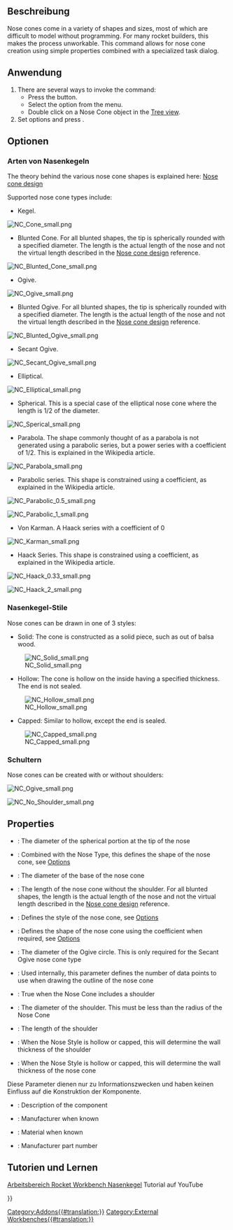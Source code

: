 <languages/>

{{Docnav/de
|
|[[Rocket_Transition/de|Übergang]]
|[[Rocket_Workbench/de|Arbeitsbereich Rocket]]
|
|IconR=Rocket_Transition.svg
|IconC=RocketWorkbench.svg
}}

{{GuiCommand/de
|Name=Rocket NoseCone
|Name/de=Rocket NasenKegel
|MenuLocation=Rakete → Nasenkegel
|Workbenches=[[Rocket_Workbench/de|Arbeitsbereich Rocket]]
|Version=0.19
}}

<span id="Description"></span>
==Beschreibung==

Nose cones come in a variety of shapes and sizes, most of which are difficult to model without programming. For many rocket builders, this makes the process unworkable. This command allows for nose cone creation using simple properties combined with a specialized task dialog.

<span id="Usage"></span>
==Anwendung==

# There are several ways to invoke the command:
#* Press the {{Button|[[Image:Rocket_NoseCone.svg|16px]] [[Rocket_NoseCone|Nose Cone]]}} button.
#* Select the {{MenuCommand|Rocket → [[Image:Rocket_NoseCone.svg|16px]] Nose Cone}} option from the menu.
#* Double click on a Nose Cone object in the [[Tree_view|Tree view]].
# Set options and press {{Button|OK}}.

<span id="Options"></span>
==Optionen==

<span id="Nose_Cone_Types"></span>
=== Arten von Nasenkegeln ===

The theory behind the various nose cone shapes is explained here: [https://en.wikipedia.org/wiki/Nose_cone_design Nose cone design]

Supported nose cone types include:

* Kegel.

[[File:NC_Cone_small.png]]
{{Caption|Conical}}

* Blunted Cone. For all blunted shapes, the tip is spherically rounded with a specified diameter. The length is the actual length of the nose and not the virtual length described in the [https://en.wikipedia.org/wiki/Nose_cone_design Nose cone design] reference.

[[File:NC_Blunted_Cone_small.png]]
{{Caption|Spherically Blunted Cone}}

* Ogive.

[[File:NC_Ogive_small.png]]
{{Caption|Ogive}}

* Blunted Ogive. For all blunted shapes, the tip is spherically rounded with a specified diameter. The length is the actual length of the nose and not the virtual length described in the [https://en.wikipedia.org/wiki/Nose_cone_design Nose cone design] reference.

[[File:NC_Blunted_Ogive_small.png]]
{{Caption|Spherically Blunted Ogive}}

* Secant Ogive.

[[File:NC_Secant_Ogive_small.png]]
{{Caption|Secant Ogive}}

* Elliptical.

[[File:NC_Elliptical_small.png]]
{{Caption|Elliptical}}

* Spherical. This is a special case of the elliptical nose cone where the length is 1/2 of the diameter.

[[File:NC_Sperical_small.png]]
{{Caption|Spherical}}

* Parabola. The shape commonly thought of as a parabola is not generated using a parabolic series, but a power series with a coefficient of 1/2. This is explained in the Wikipedia article.

[[File:NC_Parabola_small.png]]
{{Caption|Parabola (Power series with coefficient 1/2)}}

* Parabolic series. This shape is constrained using a coefficient, as explained in the Wikipedia article.

[[File:NC_Parabolic 0.5_small.png]]
{{Caption|Parabolic series with coefficient 1/2}}

[[File:NC_Parabolic 1_small.png]]
{{Caption|Parabolic series with coefficient 1}}

* Von Karman. A Haack series with a coefficient of 0

[[File:NC_Karman_small.png]]
{{Caption|Von Karman (Haack series with coefficient 0)}}

* Haack Series. This shape is constrained using a coefficient, as explained in the Wikipedia article.

[[File:NC_Haack 0.33_small.png]]
{{Caption|Haack series with coefficient 1/3}}

[[File:NC_Haack 2_small.png]]
{{Caption|Haack series with coefficient 2}}

<span id="Nose_Cone_Styles"></span>
===Nasenkegel-Stile===

Nose cones can be drawn in one of 3 styles:

* Solid: The cone is constructed as a solid piece, such as out of balsa wood.

[[File:NC_Solid_small.png]]

* Hollow: The cone is hollow on the inside having a specified thickness. The end is not sealed.

[[File:NC_Hollow_small.png]]

* Capped: Similar to hollow, except the end is sealed.

[[File:NC_Capped_small.png]]

<span id="Shoulders"></span>
===Schultern===

Nose cones can be created with or without shoulders:

[[File:NC_Ogive_small.png]]
{{Caption|Ogive with shoulder}}

[[File:NC_No Shoulder_small.png]]
{{Caption|Ogive without shoulder}}

== Properties ==

{{TitleProperty|Nasenkegel}}

* {{PropertyData|Blunted Diameter}}: The diameter of the spherical portion at the tip of the nose
* {{PropertyData|Coefficient}}: Combined with the Nose Type, this defines the shape of the nose cone, see [[#Options|Options]]
* {{PropertyData|Diameter}}: The diameter of the base of the nose cone
* {{PropertyData|Length}}: The length of the nose cone without the shoulder. For all blunted shapes, the length is the actual length of the nose and not the virtual length described in the [https://en.wikipedia.org/wiki/Nose_cone_design Nose cone design] reference.
* {{PropertyData|Nose Style}}: Defines the style of the nose cone, see [[#Options|Options]]
* {{PropertyData|Nose Type}}: Defines the shape of the nose cone using the coefficient when required, see [[#Options|Options]]
* {{PropertyData|Ogive Diameter}}: The diameter of the Ogive circle. This is only required for the Secant Ogive nose cone type
* {{PropertyData|Resolution}}: Used internally, this parameter defines the number of data points to use when drawing the outline of the nose cone
* {{PropertyData|Shoulder}}: True when the Nose Cone includes a shoulder
* {{PropertyData|Shoulder Diameter}}: The diameter of the shoulder. This must be less than the radius of the Nose Cone
* {{PropertyData|Shoulder Length}}: The length of the shoulder
* {{PropertyData|Shoulder Thickness}}: When the Nose Style is hollow or capped, this will determine the wall thickness of the shoulder
* {{PropertyData|Thickness}}: When the Nose Style is hollow or capped, this will determine the wall thickness of the nose cone

{{TitleProperty|Rocket Komponenten}}

Diese Parameter dienen nur zu Informationszwecken und haben keinen Einfluss auf die Konstruktion der Komponente.

* {{PropertyData|Description}}: Description of the component
* {{PropertyData|Manufacturer}}: Manufacturer when known
* {{PropertyData|Material}}: Material when known
* {{PropertyData|Part Number}}: Manufacturer part number

<span id="Tutorials_and_Learning"></span>
== Tutorien und Lernen ==

[https://youtu.be/zwLgie2E4Ts Arbeitsbereich Rocket Workbench Nasenkegel] Tutorial auf YouTube


{{Docnav/de
|
|[[Rocket_Transition/de|Übergang]]
|[[Rocket_Workbench/de|Arbeitsbereich Rocket]]
|
|IconR=Rocket_Transition.svg
|IconC=RocketWorkbench.svg
}}

{{Userdocnavi{{#translation:}}}}
[[Category:Addons{{#translation:}}]]
[[Category:External Workbenches{{#translation:}}]]